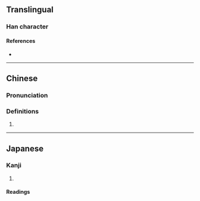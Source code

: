 {{character info/new}}
==Translingual==

===Han character===
{{Han char|rn=9|rad=人|as=04|sn=6|four=27220|canj=OB,XXOB|ids=⿰亻月}}

====References====
* {{Han ref|kx=0094.160|dkj=00408|hdz=10124.150|uh=4EF4|ud=20212|bh=C9BA|bd=51642}}

----

==Chinese==
{{zh-forms}}

===Pronunciation===
{{zh-pron
|m=wò
|c=wut6
|mc=
|oc=
|ma=
|cat=pn
}}

===Definitions===
{{zh-hanzi}}

# {{n-g|An ancient place name.}}

----

==Japanese==

===Kanji===
{{ja-kanji|grade=|rs=人04}}

# {{rfdef|ja|sort=人04}}

====Readings====
{{ja-readings
|goon=がち<ぐわち
|kanon=がつ<ぐわつ
}}
